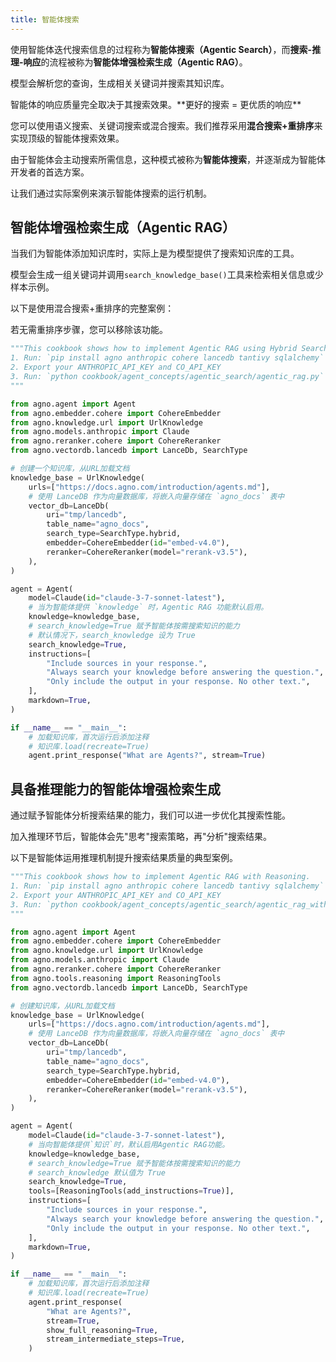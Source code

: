 ```yaml
---
title: 智能体搜索
---
```

使用智能体迭代搜索信息的过程称为**智能体搜索（Agentic Search）**，而**搜索-推理-响应**的流程被称为**智能体增强检索生成（Agentic RAG）**。

模型会解析您的查询，生成相关关键词并搜索其知识库。

<Tip>
智能体的响应质量完全取决于其搜索效果。**更好的搜索 = 更优质的响应**
</Tip>

您可以使用语义搜索、关键词搜索或混合搜索。我们推荐采用**混合搜索+重排序**来实现顶级的智能体搜索效果。

由于智能体会主动搜索所需信息，这种模式被称为**智能体搜索**，并逐渐成为智能体开发者的首选方案。

<Check>
让我们通过实际案例来演示智能体搜索的运行机制。
</Check>

## 智能体增强检索生成（Agentic RAG）

当我们为智能体添加知识库时，实际上是为模型提供了搜索知识库的工具。

模型会生成一组关键词并调用`search_knowledge_base()`工具来检索相关信息或少样本示例。

以下是使用混合搜索+重排序的完整案例：

<Tip>
若无需重排序步骤，您可以移除该功能。
</Tip>

```python agentic_rag.py
"""This cookbook shows how to implement Agentic RAG using Hybrid Search and Reranking.
1. Run: `pip install agno anthropic cohere lancedb tantivy sqlalchemy` to install the dependencies
2. Export your ANTHROPIC_API_KEY and CO_API_KEY
3. Run: `python cookbook/agent_concepts/agentic_search/agentic_rag.py` to run the agent
"""

from agno.agent import Agent
from agno.embedder.cohere import CohereEmbedder
from agno.knowledge.url import UrlKnowledge
from agno.models.anthropic import Claude
from agno.reranker.cohere import CohereReranker
from agno.vectordb.lancedb import LanceDb, SearchType

# 创建一个知识库，从URL加载文档
knowledge_base = UrlKnowledge(
    urls=["https://docs.agno.com/introduction/agents.md"],
    # 使用 LanceDB 作为向量数据库，将嵌入向量存储在 `agno_docs` 表中
    vector_db=LanceDb(
        uri="tmp/lancedb",
        table_name="agno_docs",
        search_type=SearchType.hybrid,
        embedder=CohereEmbedder(id="embed-v4.0"),
        reranker=CohereReranker(model="rerank-v3.5"),
    ),
)

agent = Agent(
    model=Claude(id="claude-3-7-sonnet-latest"),
    # 当为智能体提供 `knowledge` 时，Agentic RAG 功能默认启用。
    knowledge=knowledge_base,
    # search_knowledge=True 赋予智能体按需搜索知识的能力
    # 默认情况下，search_knowledge 设为 True
    search_knowledge=True,
    instructions=[
        "Include sources in your response.",
        "Always search your knowledge before answering the question.",
        "Only include the output in your response. No other text.",
    ],
    markdown=True,
)

if __name__ == "__main__":
    # 加载知识库，首次运行后添加注释
    # 知识库.load(recreate=True)
    agent.print_response("What are Agents?", stream=True)
```

## 具备推理能力的智能体增强检索生成

通过赋予智能体分析搜索结果的能力，我们可以进一步优化其搜索性能。

加入推理环节后，智能体会先"思考"搜索策略，再"分析"搜索结果。

以下是智能体运用推理机制提升搜索结果质量的典型案例。

```python agentic_rag_reasoning.py
"""This cookbook shows how to implement Agentic RAG with Reasoning.
1. Run: `pip install agno anthropic cohere lancedb tantivy sqlalchemy` to install the dependencies
2. Export your ANTHROPIC_API_KEY and CO_API_KEY
3. Run: `python cookbook/agent_concepts/agentic_search/agentic_rag_with_reasoning.py` to run the agent
"""

from agno.agent import Agent
from agno.embedder.cohere import CohereEmbedder
from agno.knowledge.url import UrlKnowledge
from agno.models.anthropic import Claude
from agno.reranker.cohere import CohereReranker
from agno.tools.reasoning import ReasoningTools
from agno.vectordb.lancedb import LanceDb, SearchType

# 创建知识库，从URL加载文档
knowledge_base = UrlKnowledge(
    urls=["https://docs.agno.com/introduction/agents.md"],
    # 使用 LanceDB 作为向量数据库，将嵌入向量存储在 `agno_docs` 表中
    vector_db=LanceDb(
        uri="tmp/lancedb",
        table_name="agno_docs",
        search_type=SearchType.hybrid,
        embedder=CohereEmbedder(id="embed-v4.0"),
        reranker=CohereReranker(model="rerank-v3.5"),
    ),
)

agent = Agent(
    model=Claude(id="claude-3-7-sonnet-latest"),
    # 当向智能体提供`知识`时，默认启用Agentic RAG功能。
    knowledge=knowledge_base,
    # search_knowledge=True 赋予智能体按需搜索知识的能力
    # search_knowledge 默认值为 True
    search_knowledge=True,
    tools=[ReasoningTools(add_instructions=True)],
    instructions=[
        "Include sources in your response.",
        "Always search your knowledge before answering the question.",
        "Only include the output in your response. No other text.",
    ],
    markdown=True,
)

if __name__ == "__main__":
    # 加载知识库，首次运行后添加注释
    # 知识库.load(recreate=True)
    agent.print_response(
        "What are Agents?",
        stream=True,
        show_full_reasoning=True,
        stream_intermediate_steps=True,
    )
```
